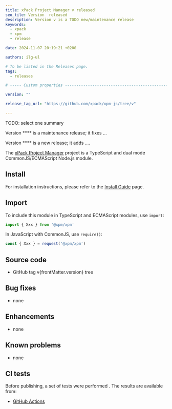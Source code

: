 ```yaml
---
title: xPack Project Manager v released
seo_tile: Version  released
description: Version v is a TODO new/maintenance release
keywords:
  - xpack
  - xpm
  - release

date: 2024-11-07 20:19:21 +0200

authors: ilg-ul

# To be listed in the Releases page.
tags:
  - releases

# ----- Custom properties -----------------------------------------------------

version: ""

release_tag_url: "https://github.com/xpack/xpm-js/tree/v"

---
```




TODO: select one summary

Version **** is a maintenance release; it fixes ...

Version **** is a new release; it adds ....

<!-- truncate -->

<PageMetadata title={frontMatter.seo_title} />

The [xPack Project Manager](https://xpack.github.io/xpm-js/)
project is a TypeScript and dual mode CommonJS/ECMAScript Node.js module.

<Prerequisites nodeVersion="18"/>

## Install

For installation instructions, please refer to the
[Install Guide](/docs/install/)
page.

## Import

To include this module in TypeScript and ECMAScript modules, use `import`:

```typescript
import { Xxx } from '@xpm/xpm'
```

In JavaScript with CommonJS, use `require()`:

```javascript
const { Xxx } = request('@xpm/xpm')
```

## Source code

- <Link to={frontMatter.release_tag_url}>GitHub tag v{frontMatter.version} tree</Link>

## Bug fixes

- none

## Enhancements

- none

## Known problems

- none

## CI tests

Before publishing, a set of tests were performed .
The results are available from:

- [GitHub Actions](https://github.com/xpack/xpm-js/actions)

